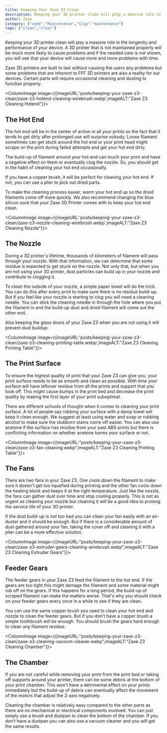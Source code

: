 ```yaml
---
title: Keeping Your Zaxe Z3 Clean
description: Keeping your 3D printer clean will play a massive role in the longevity and performance of your device. A 3D printer that is not maintained properly will be much more likely to cause problems and if the needed care is not shown, you will see that your device will cause more and more problems with time.
author: Zaxe
category: {"name":"Maintenance","slug":"maintenance"}
tags: ["clean","clear"]
---
```


Keeping your 3D printer clean will play a massive role in the longevity and performance of your device. A 3D printer that is not maintained properly will be much more likely to cause problems and if the needed care is not shown, you will see that your device will cause more and more problems with time.

Zaxe 3D printers are built to last without causing the users any problems but some problems that are inherent to FFF 3D printers are also a reality for our devices. Certain parts will require occasional cleaning and dusting to function properly.

<ColumnImage image={{imageURL:'posts/keeping-your-zaxe-z3-clean/zaxe-z3-hotend-cleaning-wirebrush.webp',imageALT:"Zaxe Z3 Cleaning Hotend"}}>
## The Hot End

The hot end will be in the center of action in all your prints so the fact that it tends to get dirty after prolonged use will surprise nobody. Loose filament sometimes can get stuck around the hot end or your print head might scrape on the print during failed attempts and get your hot end dirty.

The build-up of filament around your hot end can touch your print and have a negative effect on them or eventually clog the nozzle. So, you should get in the habit of cleaning your hot end occasionally.

If you have a copper brush, it will be perfect for cleaning your hot end. If not, you can use a plier to pick out dried parts.

To make the cleaning process easier, warm your hot end up so the dried filaments come off more quickly.  We also recommend changing the blue silicon sock that your Zaxe 3D Printer comes with to keep your hot end clean.
</ColumnImage>

<ColumnImage image={{imageURL:'posts/keeping-your-zaxe-z3-clean/zaxe-z3-nozzle-cleaning-wirebrush.webp',imageALT:"Zaxe Z3 Cleaning Nozzle"}}>
## The Nozzle

During a 3D printer's lifetime, thousands of kilometers of filament will pass through your nozzle. With that information, we can determine that some residue is expected to get stuck on the nozzle. Not only that, but when you are not using your 3D printer, dust particles can build up in your nozzle and contribute to clogging it.

To clean the outside of your nozzle, a simple paper towel will do the trick. You can do this after every print to make sure there is no residue build-up. But if you feel like your nozzle is starting to clog you will need a cleaning needle. You can stick the cleaning needle in through the hole where you put the filament in and the build-up dust and dried filament will come out the other end. 

Also keeping the glass doors of your Zaxe Z3 when you are not using it will prevent dust buildup. 
</ColumnImage>

<ColumnImage image={{imageURL:'posts/keeping-your-zaxe-z3-clean/zaxe-z3-cleaning-printing-table.webp',imageALT:"Zaxe Z3 Cleaning Printing Table"}}>
## The Print Surface

To ensure the highest quality of print that your Zaxe Z3 can give you, your print surface needs to be as smooth and clean as possible. With time your surface will have leftover residue from all the prints and support that you took off. This might cause bumps in the print bed and decrease the print quality by making the first layer of your print suboptimal.

There are different schools of thought when it comes to cleaning your print surface. A lot of people say rubbing your surface with a damp towel will keep it clean enough. We suggest at least using water and soap or rubbing alcohol to make sure the stubborn stains come off easier. You can also use acetone if the surface has residue from your past ABS prints but there is conflicting information on whether acetone harms your surface or not.
</ColumnImage>

<ColumnImage image={{imageURL:"posts/keeping-your-zaxe-z3-clean/zaxe-z3-fan-cleaning.webp",imageALT:"Zaxe Z3 Cleaning Printing Table"}}>
## The Fans

There are two fans in your Zaxe Z3. One cools down the filament to make sure it doesn't get too liquefied during printing and the other fan cools down the heating block and keeps it at the right temperature. Just like the nozzle, the fans can gather dust over time and stop cooling properly. This is not as urgent as cleaning your nozzle but cleaning it will be a good idea to prolong the service life of your 3D printer.

If the dust build-up is not too bad you can clean your fan easily with an air-duster and it should be enough. But if there is a considerable amount of dust gathered around your fan, taking the cover off and cleaning it with a plier can be a more effective solution.
</ColumnImage>

<ColumnImage image={{imageURL:"posts/keeping-your-zaxe-z3-clean/zaxe-z3-extruder-gears-cleaning-wirebrush.webp",imageALT:"Zaxe Z3 Cleaning Extruder Gears"}}>
## Feeder Gears

The feeder gears in your Zaxe Z3 feed the filament to the hot end. If the gears are too tight this might damage the filament and some material might rub off on the gears. If this happens for a long period, the build-up of scraped filament can make the matters worse. That's why you should check on your feeder gears every once in a while to see if they are clean.

You can use the same copper brush you used to clean your hot end and nozzle to clean the feeder gears. But if you don’t have a copper brush a simple toothbrush will be enough. You should brush the gears hard enough to clean any filament residue.
</ColumnImage>

<ColumnImage image={{imageURL:"posts/keeping-your-zaxe-z3-clean/zaxe-z3-cleaning-vacoom-cleaner.webp",imageALT:"Zaxe Z3 Cleaning Chamber"}}>
## The Chamber

If you are not careful while removing your print from the print bed or taking off supports around your printer, there can be some debris at the bottom of your print chamber. This won't have a detrimental effect on your prints immediately but the build-up of debris can eventually affect the movement of the motors that adjust the Z-axis negatively.

Cleaning the chamber is relatively easy compared to the other parts as there are no mechanical or electrical components involved. You can just simply use a brush and dustpan to clean the bottom of the chamber. If you don’t have a dustpan you can also use a vacuum cleaner and you will get the same results.
</ColumnImage>

